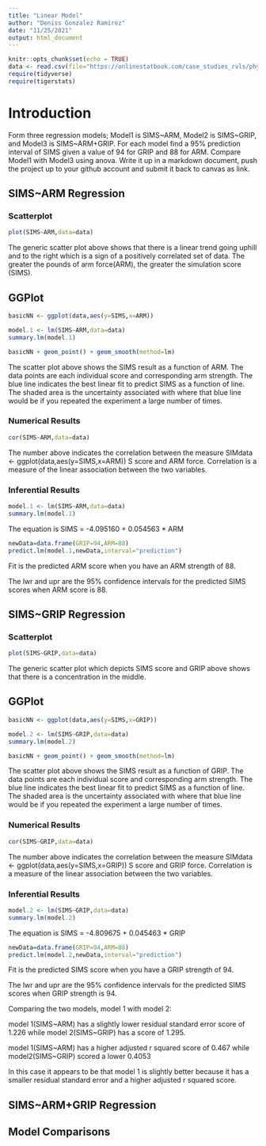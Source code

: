 ```yaml
---
title: "Linear Model"
author: "Deniss Gonzalez Ramirez"
date: "11/25/2021"
output: html_document
---
```


```r
knitr::opts_chunk$set(echo = TRUE)
data <- read.csv(file="https://onlinestatbook.com/case_studies_rvls/physical_strength/data.txt",sep="",header=TRUE)
require(tidyverse)
require(tigerstats)
```

# Introduction

Form three regression models; Model1 is SIMS~ARM, Model2 is SIMS~GRIP, and Model3 is SIMS~ARM+GRIP. For each model find a 95% prediction interval of SIMS given a value of 94  for GRIP and 88 for ARM. Compare Model1 with Model3 using anova. Write it up in a markdown document, push the project up to your github account and submit it back to canvas as link. 

## SIMS~ARM Regression


### Scatterplot

```r
plot(SIMS~ARM,data=data)
```

The generic scatter plot above shows that there is a linear trend going uphill and to the right which is a sign of a positively correlated set of data. The greater the pounds of arm force(ARM), the greater the simulation score (SIMS).


## GGPlot

```r
basicNN <- ggplot(data,aes(y=SIMS,x=ARM))
```

```r
model.1 <- lm(SIMS~ARM,data=data)
summary.lm(model.1)
```

```r
basicNN + geom_point() + geom_smooth(method=lm)
``` 


The scatter plot above shows the SIMS result as a function of ARM. The data points are each individual score and corresponding arm strength. The blue line indicates the best linear fit to predict SIMS as a function of line. The shaded area is the uncertainty associated with where that blue line would be if you repeated the experiment a large number of times. 
  

### Numerical Results
```r
cor(SIMS~ARM,data=data)
```

The number above indicates the correlation between the measure SIMdata <- ggplot(data,aes(y=SIMS,x=ARM))
S score and ARM force. Correlation is a measure of the linear association between the two variables. 



### Inferential Results
```r
model.1 <- lm(SIMS~ARM,data=data)
summary.lm(model.1)
```


The equation is SIMS = -4.095160 + 0.054563 * ARM 


```r
newData=data.frame(GRIP=94,ARM=88)
predict.lm(model.1,newData,interval="prediction")

```

Fit is the predicted ARM score when you have an ARM strength of 88.

The lwr and upr are the 95% confidence intervals for the predicted SIMS scores when ARM score is 88.

## SIMS~GRIP Regression


### Scatterplot

```r
plot(SIMS~GRIP,data=data)
```

The generic scatter plot which depicts SIMS score and GRIP above shows that there is a concentration in the middle. 


## GGPlot

```r
basicNN <- ggplot(data,aes(y=SIMS,x=GRIP))
```
```r
model.2 <- lm(SIMS~GRIP,data=data)
summary.lm(model.2)
```
```r
basicNN + geom_point() + geom_smooth(method=lm)
``` 


The scatter plot above shows the SIMS result as a function of GRIP. The data points are each individual score and corresponding arm strength. The blue line indicates the best linear fit to predict SIMS as a function of line. The shaded area is the uncertainty associated with where that blue line would be if you repeated the experiment a large number of times. 
  

### Numerical Results
```r
cor(SIMS~GRIP,data=data)
```

The number above indicates the correlation between the measure SIMdata <- ggplot(data,aes(y=SIMS,x=GRIP))
S score and GRIP force. Correlation is a measure of the linear association between the two variables. 



### Inferential Results
```r
model.2 <- lm(SIMS~GRIP,data=data)
summary.lm(model.2)
```


The equation is SIMS = -4.809675 + 0.045463 * GRIP 


```r
newData=data.frame(GRIP=94,ARM=88)
predict.lm(model.2,newData,interval="prediction")

```

Fit is the predicted SIMS score when you have a GRIP strength of 94.

The lwr and upr are the 95% confidence intervals for the predicted SIMS scores when GRIP strength is 94.

Comparing the two models, model 1 with model 2:

model 1(SIMS~ARM) has a slightly lower residual standard error score of 1.226 while model 2(SIMS~GRIP) has a score of 1.295.

model 1(SIMS~ARM) has a higher adjusted r squared score of 0.467 while model2(SIMS~GRIP) scored a lower 0.4053

In this case it appears to be that model 1 is slightly better because it has a smaller residual standard error and a higher adjusted r squared score.



## SIMS~ARM+GRIP Regression



## Model Comparisons



